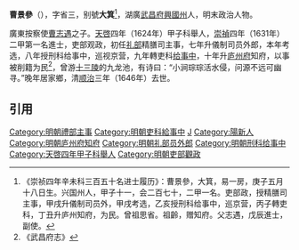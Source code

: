 '''曹景參'''（{{bd|1587年||1646年|catIdx=Cao曹}}），字省三，别號'''大箕'''<ref>《崇祯四年辛未科三百五十名进士履历》：曹景參，大箕，易一房，庚子五月十八日生。兴国州人，甲子十一，会二百七十，二甲一名。吏部政，授精膳司主事，甲戌升儀制司员外，甲戌考选，乙亥授刑科给事中，巡京营，丙子轉吏科，丁丑升庐州知府，为民。曾祖思省。祖齡，赠知府。父志遇，戊辰進士，副使。</ref>，湖廣[[武昌府|武昌府]][[興國州|興國州]]人，明末政治人物。

廣東按察使[[曹志遇|曹志遇]]之子。[[天啓|天啓]]四年（1624年）甲子科舉人，[[崇禎|崇禎]]四年（1631年）二甲第一名進士，吏部观政，初任[[礼部|礼部]]精膳司主事，七年升儀制司员外郎，本年考选，八年授刑科给事中，巡视京营，九年轉吏科[[给事中|给事中]]，十年升[[庐州府|庐州府]]知府，以事被削籍为民<ref>《武昌府志》</ref>，曾游[[十三陵|十三陵]]的九龙池，有诗曰：“小涧琮琮活水侵，问源不远可幽寻。”晚年居家鄉，清[[顺治|顺治]]三年（1646年）去世。

==引用==
{{reflist}}

{{崇禎四年辛未科殿試金榜}}
{{DEFAULTSORT:Cao曹}}
[[Category:明朝禮部主事|Category:明朝禮部主事]]
[[Category:明朝吏科給事中|Category:明朝吏科給事中]]
[[Category:曹姓|J]]
[[Category:陽新人|Category:陽新人]]
[[Category:明朝庐州府知府|Category:明朝庐州府知府]]
[[Category:明朝礼部员外郎|Category:明朝礼部员外郎]]
[[Category:明朝刑科给事中|Category:明朝刑科给事中]]
[[Category:天啓四年甲子科舉人|Category:天啓四年甲子科舉人]]
[[Category:明朝吏部觀政|Category:明朝吏部觀政]]